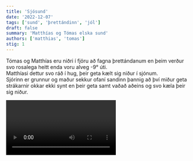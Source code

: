 ```yaml
---
title: 'Sjósund'
date: '2022-12-07'
tags: ['sund', 'þrettándinn', 'jól']
draft: false
summary: 'Matthías og Tómas elska sund'
authors: ['matthias', 'tomas']
stig: 1
---
```


Tómas og Matthías eru niðri í fjöru að fagna þrettándanum
en þeim verður svo rosalega heitt enda voru alveg -9° úti.\
Matthíasi dettur svo ráð í hug, þeir geta kælt sig niður í sjónum.\
Sjórinn er grunnur og maður sekkur ofaní sandinn þannig að því miður
geta strákarnir okkar ekki synt en þeir geta samt vaðað aðeins og
svo kæla þeir sig niður.

<Video id="wH-9mPLx2wY" />
